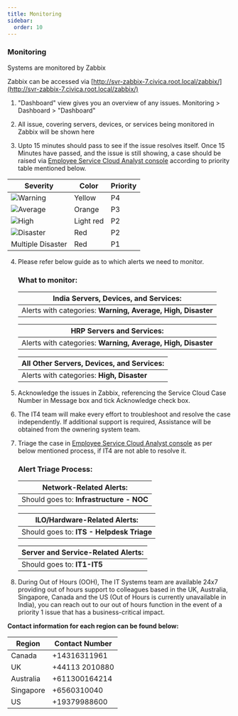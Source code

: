 ```yaml
---
title: Monitoring
sidebar:
  order: 10
---
```


### Monitoring

Systems are monitored by Zabbix

Zabbix can be accessed via [http://svr-zabbix-7.civica.root.local/zabbix/](http://svr-zabbix-7.civica.root.local/zabbix/)

1. "Dashboard" view gives you an overview of any issues. Monitoring > Dashboard > "Dashboard" 

2. All issue, covering servers, devices, or services being monitored in Zabbix will be shown here

3. Upto 15 minutes should pass to see if the issue resolves itself. Once 15 Minutes have passed, and the issue is still showing, a case should be raised via [Employee Service Cloud Analyst console](https://civicainternal.lightning.force.com/) according to priority table mentioned below.

| Severity | Color | Priority |
| ----------- | ----------- | ----------- |
| ![Warning](../../../assets/images/warning.png) | Yellow | P4 |
| ![Average](../../../assets/images/average.png)| Orange | P3 |
| ![High](../../../assets/images/high.png) | Light red | P2 | 
| ![Disaster](../../../assets/images/disaster.png) | Red | P2 |
| Multiple Disaster | Red | P1 |

4. Please refer below guide as to which alerts we need to monitor.

      ### What to monitor: 

      | **India Servers, Devices, and Services:** |
      | ------------------------------------------|  
      | Alerts with categories: **Warning, Average, High, Disaster** |

      | **HRP Servers and Services:** |
      | ------------------------------------------|  
      | Alerts with categories: **Warning, Average, High, Disaster** |

      | **All Other Servers, Devices, and Services:** |
      |-----------------------------------------------|
      | Alerts with categories: **High, Disaster** |

5. Acknowledge the issues in Zabbix, referencing the Service Cloud Case Number in Message box and tick Acknowledge check box.

6. The IT4 team will make every effort to troubleshoot and resolve the case independently. If additional support is required, Assistance will be obtained from the ownering system team.

7. Triage the case in [Employee Service Cloud Analyst console](https://civicainternal.lightning.force.com/) as per below mentioned process, if IT4 are not able to resolve it. 

    ### Alert Triage Process:   

      | **Network-Related Alerts:** |
      | ------------------------------------------|  
      | Should goes to: **Infrastructure - NOC** |

      | **ILO/Hardware-Related Alerts:** |
      | ------------------------------------------|  
      | Should goes to: **ITS - Helpdesk Triage** |

      | **Server and Service-Related Alerts:** |
      |-----------------------------------------------|
      | Should goes to: **IT1-IT5** |

8. During Out of Hours (OOH), The IT Systems team are available 24x7 providing out of hours support to colleagues based in the UK, Australia, Singapore, Canada and the US (Out of Hours is currently unavailable in India), you can reach out to our out of hours function in the event of a priority 1 issue that has a business-critical impact.

**Contact information for each region can be found below:**


| Region | Contact Number |
| -------- | ------------- |
| Canada | +14316311961 |
| UK | +44113 2010880 |
| Australia | +611300164214 |
| Singapore | +6560310040 |
| US | +19379988600 |





